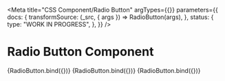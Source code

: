 <!--
@license EUPL-1.2
Copyright (c) 2021 Robbert Broersma
-->


<Meta
  title="CSS Component/Radio Button"
  argTypes={{}}
  parameters={{
    docs: {
      transformSource: (_src, { args }) => RadioButton(args),
    },
    status: {
      type: "WORK IN PROGRESS",
    },
  }}
/>

# Radio Button Component

<Canvas>
  <Story
    name="Radio Button"
    args={{
      ...defaultArgs,
    }}
  >
    {RadioButton.bind({})}
  </Story>
</Canvas>

<ArgsTable story="Radio Button" />

<Canvas>
  <Story
    name="Disabled radio button"
    args={{
      ...defaultArgs,
      disabled: true,
    }}
  >
    {RadioButton.bind({})}
  </Story>
</Canvas>

<Canvas>
  <Story
    name="Checked radio button"
    args={{
      ...defaultArgs,
      checked: true,
    }}
  >
    {RadioButton.bind({})}
  </Story>
</Canvas>
